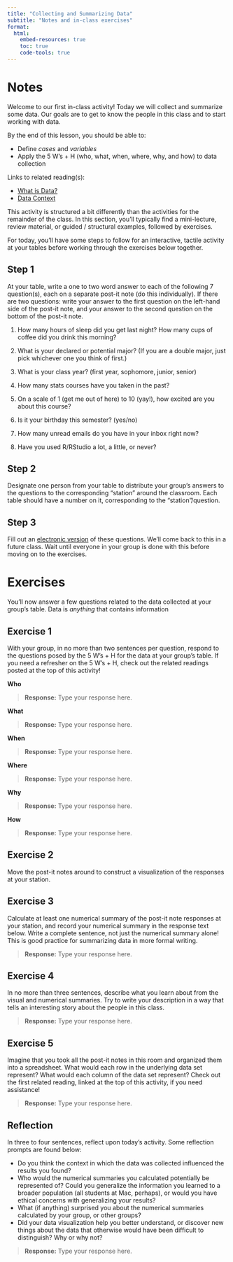 ```yaml
---
title: "Collecting and Summarizing Data"
subtitle: "Notes and in-class exercises"
format: 
  html:
    embed-resources: true
    toc: true
    code-tools: true
---
```


# Notes

Welcome to our first in-class activity! Today we will collect and summarize some data. Our goals are to get to know the people in this class and to start working with data.

By the end of this lesson, you should be able to:

-   Define *cases* and *variables*
-   Apply the 5 W's + H (who, what, when, where, why, and how) to data collection

Links to related reading(s):

-   [What is Data?](https://bcheggeseth.github.io/Stat155Notes/what-is-data.html)
-   [Data Context](https://bcheggeseth.github.io/Stat155Notes/data-context.html)

This activity is structured a bit differently than the activities for the remainder of the class. In this section, you'll typically find a mini-lecture, review material, or guided / structural examples, followed by exercises.

For today, you'll have some steps to follow for an interactive, tactile activity at your tables before working through the exercises below together.

## Step 1

At your table, write a one to two word answer to each of the following 7 question(s), each on a separate post-it note (do this individually). If there are two questions: write your answer to the first question on the left-hand side of the post-it note, and your answer to the second question on the bottom of the post-it note.

1.  How many hours of sleep did you get last night? How many cups of coffee did you drink this morning?

2.  What is your declared or potential major? (If you are a double major, just pick whichever one you think of first.)

3.  What is your class year? (first year, sophomore, junior, senior)

4.  How many stats courses have you taken in the past?

5.  On a scale of 1 (get me out of here) to 10 (yay!), how excited are you about this course?

6.  Is it your birthday this semester? (yes/no)

7.  How many unread emails do you have in your inbox right now?

8.  Have you used R/RStudio a lot, a little, or never?

## Step 2

Designate one person from your table to distribute your group's answers to the questions to the corresponding "station" around the classroom. Each table should have a number on it, corresponding to the "station"/question.

## Step 3

Fill out an [electronic version](https://forms.gle/8Ki1v65rnfQmPANi8) of these questions. We'll come back to this in a future class. Wait until everyone in your group is done with this before moving on to the exercises.

# Exercises

You'll now answer a few questions related to the data collected at your group's table. Data is *anything* that contains information

## Exercise 1

With your group, in no more than two sentences per question, respond to the questions posed by the 5 W's + H for the data at your group's table. If you need a refresher on the 5 W's + H, check out the related readings posted at the top of this activity!

**Who**

> **Response:** Type your response here.

**What**

> **Response:** Type your response here.

**When**

> **Response:** Type your response here.

**Where**

> **Response:** Type your response here.

**Why**

> **Response:** Type your response here.

**How**

> **Response:** Type your response here.

## Exercise 2

Move the post-it notes around to construct a visualization of the responses at your station.

## Exercise 3

Calculate at least one numerical summary of the post-it note responses at your station, and record your numerical summary in the response text below. Write a complete sentence, not just the numerical summary alone! This is good practice for summarizing data in more formal writing.

> **Response:** Type your response here.

## Exercise 4

In no more than three sentences, describe what you learn about from the visual and numerical summaries. Try to write your description in a way that tells an interesting story about the people in this class.

> **Response:** Type your response here.

## Exercise 5

Imagine that you took all the post-it notes in this room and organized them into a spreadsheet. What would each row in the underlying data set represent? What would each column of the data set represent? Check out the first related reading, linked at the top of this activity, if you need assistance!

> **Response:** Type your response here.

## Reflection

In three to four sentences, reflect upon today's activity. Some reflection prompts are found below:

-   Do you think the context in which the data was collected influenced the results you found? 
-   Who would the numerical summaries you calculated potentially be represented of? Could you generalize the information you learned to a broader population (all students at Mac, perhaps), or would you have ethical concerns with generalizing your results?
-   What (if anything) surprised you about the numerical summaries calculated by your group, or other groups?
-   Did your data visualization help you better understand, or discover new things about the data that otherwise would have been difficult to distinguish? Why or why not?

> **Response:** Type your response here.
